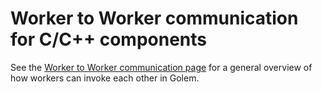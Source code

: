 
# Worker to Worker communication for C/C++ components

See the [Worker to Worker communication page](/docs/concepts/worker-to-worker-communication) for a general overview of how workers can invoke each other in Golem.
